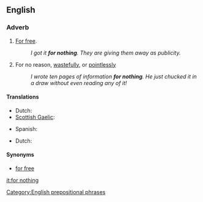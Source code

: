 ==English==

===Adverb===
{{en-adv|pos=[[for]] [[nothing]]|-}}

# [[for free|For free]].
#: ''I got it '''for nothing'''. They are giving them away as publicity.''
# For no reason, [[wastefully]], or [[pointlessly]]
#: ''I wrote ten pages of information '''for nothing'''. He just chucked it in a draw without even reading any of it!''

====Translations====
{{trans-top|for free}}
* Dutch: {{t|nl|voor niets}}
* [[Scottish Gaelic]]: {{t-|gd|an asgaidh|xs=Scottish Gaelic}}
{{trans-mid}}
* Spanish: {{t-|es|de balde}}
{{trans-bottom}}

{{trans-top|for no reason}}
* Dutch: {{t|nl|voor niets}}
{{trans-mid}}
{{trans-bottom}}

====Synonyms====
* [[for free]]

[[Category:English prepositional phrases]]

[[it:for nothing]]